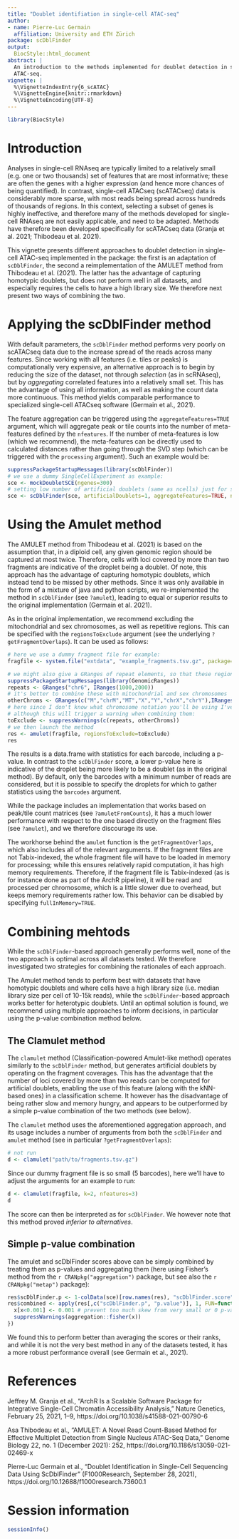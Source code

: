 ```yaml
---
title: "Doublet identifiation in single-cell ATAC-seq"
author:
- name: Pierre-Luc Germain
  affiliation: University and ETH Zürich
package: scDblFinder
output:
  BiocStyle::html_document
abstract: |
  An introduction to the methods implemented for doublet detection in single-cell
  ATAC-seq.
vignette: |
  %\VignetteIndexEntry{6_scATAC}
  %\VignetteEngine{knitr::rmarkdown}
  %\VignetteEncoding{UTF-8}
---
```


```r
library(BiocStyle)
```

# Introduction

Analyses in single-cell RNAseq are typically limited to a relatively small (e.g. one or two thousands) set of features that are most informative; these are often the genes with a higher expression (and hence more chances of being quantified).
In contrast, single-cell ATACseq (scATACseq) data is considerably more sparse, with most reads being spread across hundreds of thousands of regions.
In this context, selecting a subset of genes is highly ineffective, and therefore many of the methods developed for single-cell RNAseq are not easily applicable, and need to be adapted.
Methods have therefore been developed specifically for scATACseq data (Granja et al. 2021; Thibodeau et al. 2021).

This vignette presents different approaches to doublet detection in single-cell ATAC-seq implemented in the package: the first is an adaptation of `scDblFinder`, the second a reimplementation of the AMULET method from Thibodeau et al. (2021). The latter has the advantage of capturing homotypic doublets, but does not perform well in all datasets, and especially requires the cells to have a high library size. We therefore next present two ways of combining the two.

# Applying the scDblFinder method

With default parameters, the `scDblFinder` method performs very poorly on scATACseq data due to the increase spread of the reads across many features. Since working with all features (i.e. tiles or peaks) is computationally very expensive, an alternative approach is to begin by reducing the size of the dataset, not through _selection_ (as in scRNAseq), but by _aggregating_ correlated features into a relatively small set.
This has the advantage of using all information, as well as making the count data more continuous.
This method yields comparable performance to specialized single-cell ATACseq software (Germain et al., 2021).

The feature aggregation can be triggered using the `aggregateFeatures=TRUE` argument, which will aggregate peak or tile counts into the number of meta-features defined by the `nfeatures`.
If the number of meta-features is low (which we recommend), the meta-features can be directly used to calculated distances rather than going through the SVD step (which can be triggered with the `processing` argument). Such an example would be:

```r
suppressPackageStartupMessages(library(scDblFinder))
# we use a dummy SingleCellExperiment as example:
sce <- mockDoubletSCE(ngenes=300)
# setting low number of artificial doublets (same as ncells) just for speedup:
sce <- scDblFinder(sce, artificialDoublets=1, aggregateFeatures=TRUE, nfeatures=25, processing="normFeatures")
```


# Using the Amulet method

The AMULET method from Thibodeau et al. (2021) is based on the assumption that, in a diploid cell, any given genomic region should be captured at most twice. Therefore, cells with loci covered by more than two fragments are indicative of the droplet being a doublet. Of note, this approach has the advantage of capturing homotypic doublets, which instead tend to be missed by other methods. Since it was only available in the form of a mixture of java and python scripts, we re-implemented the method in `scDblFinder` (see `?amulet`), leading to equal or superior results to the original implementation (Germain et al. 2021).

As in the original implementation, we recommend excluding the mitochondrial and sex chromosomes, as well as repetitive regions. This can be specified with the `regionsToExclude` argument (see the underlying `?getFragmentOverlaps`). It can be used as follows:

```r
# here we use a dummy fragment file for example:
fragfile <- system.file("extdata", "example_fragments.tsv.gz", package="scDblFinder")

# we might also give a GRanges of repeat elements, so that these regions are excluded:
suppressPackageStartupMessages(library(GenomicRanges))
repeats <- GRanges("chr6", IRanges(1000,2000))
# it's better to combine these with mitochondrial and sex chromosomes
otherChroms <- GRanges(c("M","chrM","MT","X","Y","chrX","chrY"),IRanges(1L,width=10^8))
# here since I don't know what chromosome notation you'll be using I've just put them all,
# although this will trigger a warning when combining them:
toExclude <- suppressWarnings(c(repeats, otherChroms))
# we then launch the method
res <- amulet(fragfile, regionsToExclude=toExclude)
res
```

The results is a data.frame with statistics for each barcode, including a p-value. In contrast to the `scDblFinder` score, a lower p-value here is indicative of the droplet being more likely to be a doublet (as in the original method).
By default, only the barcodes with a minimum number of reads are considered, but it is possible to specify the droplets for which to gather statistics using the `barcodes` argument.

While the package includes an implementation that works based on peak/tile count matrices (see `?amuletFromCounts`), it has a much lower performance with respect to the one based directly on the fragment files (see `?amulet`), and we therefore discourage its use.

The workhorse behind the `amulet` function is the `getFragmentOverlaps`, which also includes all of the relevant arguments.
If the fragment files are not Tabix-indexed, the whole fragment file will have to be loaded in memory for processing; while this ensures relatively rapid computation, it has high memory requirements. Therefore, if the fragment file is Tabix-indexed (as is for instance done as part of the ArchR pipeline), it will be read and processed per chromosome, which is a little slower due to overhead, but keeps memory requirements rather low. This behavior can be disabled by specifying `fullInMemory=TRUE`.

# Combining mehtods

While the `scDblFinder`-based approach generally performs well, none of the two approach is optimal across all datasets tested. We therefore investigated two strategies for combining the rationales of each approach.

The Amulet method tends to perform best with datasets that have homotypic doublets and where cells have a high library size (i.e. median library size per cell of 10-15k reads), while the `scDblFinder`-based approach works better for heterotypic doublets. Until an optimal solution is found, we recommend using multiple approaches to inform decisions, in particular using the p-value combination method below.

## The Clamulet method

The `clamulet` method (Classification-powered Amulet-like method) operates similarly to the `scDblFinder` method, but generates artificial doublets by operating on the fragment coverages. This has the advantage that the number of loci covered by more than two reads can be computed for artificial doublets, enabling the use of this feature (along with the kNN-based ones) in a classification scheme. It however has the disadvantage of being rather slow and memory hungry, and appears to be outperformed by a simple p-value combination of the two methods (see below).

The `clamulet` method uses the aforementioned aggregation approach, and its usage includes a number of arguments from both the `scDblFinder` and `amulet` method (see in particular `?getFragmentOverlaps`):

```r
# not run
d <- clamulet("path/to/fragments.tsv.gz")
```

Since our dummy fragment file is so small (5 barcodes), here we'll have to adjust the arguments for an example to run:

```r
d <- clamulet(fragfile, k=2, nfeatures=3)
d
```

The score can then be interpreted as for `scDblFinder`. We however note that this method proved *inferior to alternatives*.

## Simple p-value combination

The amulet and scDblFinder scores above can be simply combined by treating them as p-values and aggregating them (here using Fisher's method from the `r CRANpkg("aggregation")` package, but see also the `r CRANpkg("metap")` package):

```r
res$scDblFinder.p <- 1-colData(sce)[row.names(res), "scDblFinder.score"]
res$combined <- apply(res[,c("scDblFinder.p", "p.value")], 1, FUN=function(x){
  x[x<0.001] <- 0.001 # prevent too much skew from very small or 0 p-values
  suppressWarnings(aggregation::fisher(x))
})
```

We found this to perform better than averaging the scores or their ranks, and while it is not the very best method in any of the datasets tested, it has a more robust performance overall (see Germain et al., 2021).


# References

Jeffrey M. Granja et al., “ArchR Is a Scalable Software Package for Integrative Single-Cell Chromatin Accessibility Analysis,” Nature Genetics, February 25, 2021, 1–9, https://doi.org/10.1038/s41588-021-00790-6

Asa Thibodeau et al., “AMULET: A Novel Read Count-Based Method for Effective Multiplet Detection from Single Nucleus ATAC-Seq Data,” Genome Biology 22, no. 1 (December 2021): 252, https://doi.org/10.1186/s13059-021-02469-x

Pierre-Luc Germain et al., “Doublet Identification in Single-Cell Sequencing Data Using ScDblFinder” (F1000Research, September 28, 2021), https://doi.org/10.12688/f1000research.73600.1

# Session information {-}

```r
sessionInfo()
```
